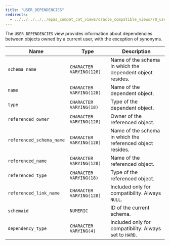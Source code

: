 ```yaml
---
title: "USER_DEPENDENCIES"
redirects:
  - ../../../../../epas_compat_cat_views/oracle_compatible_views/70_user_dependencies #generated for docs/epas/reorg-role-use-case-mode
---
```


<div id="user_dependencies" class="registered_link"></div>

The `USER_DEPENDENCIES` view provides information about dependencies between objects owned by a current user, with the exception of synonyms.

| Name                     | Type                     | Description                                                |
| ------------------------ | ------------------------ | ---------------------------------------------------------- |
| `schema_name`            | `CHARACTER VARYING(128)` | Name of the schema in which the dependent object resides.  |
| `name`                   | `CHARACTER VARYING(128)` | Name of the dependent object.                              |
| `type`                   | `CHARACTER VARYING(18)`  | Type of the dependent object.                              |
| `referenced_owner`       | `CHARACTER VARYING(128)` | Owner of the referenced object.                            |
| `referenced_schema_name` | `CHARACTER VARYING(128)` | Name of the schema in which the referenced object resides. |
| `referenced_name`        | `CHARACTER VARYING(128)` | Name of the referenced object.                             |
| `referenced_type`        | `CHARACTER VARYING(18)`  | Type of the referenced object.                             |
| `referenced_link_name`   | `CHARACTER VARYING(128)` | Included only for compatibility. Always `NULL`.            |
| `schemaid`               | `NUMERIC`                | ID of the current schema.                                  |
| `dependency_type`        | `CHARACTER VARYING(4)`   | Included only for compatibility. Always set to `HARD`.     |
